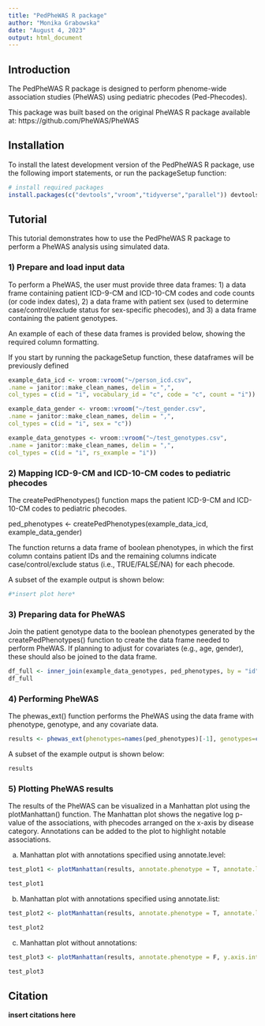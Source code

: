 ---
title: "PedPheWAS R package"
author: "Monika Grabowska"
date: "August 4, 2023"
output: html_document
---

## Introduction

The PedPheWAS R package is designed to perform phenome-wide association studies (PheWAS) using pediatric phecodes (Ped-Phecodes).

 This package was built based on the original PheWAS R package available at: https://github.com/PheWAS/PheWAS 
 
## Installation
To install the latest development version of the PedPheWAS R package, use the following import statements, or run the packageSetup function: 

```{r setup}
# install required packages 
install.packages(c("devtools","vroom","tidyverse","parallel")) devtools::install_github("xx /PedPheWAS")

```

## Tutorial 

This tutorial demonstrates how to use the PedPheWAS R package to perform a PheWAS analysis using simulated data.

### 1) Prepare and load input data


To perform a PheWAS, the user must provide three data frames: 1) a data frame containing patient ICD-9-CM and ICD-10-CM codes and code counts (or code index dates), 2) a data frame with patient sex (used to determine case/control/exclude status for sex-specific phecodes), and 3) a data frame containing the patient genotypes. 

An example of each of these data frames is provided below, showing the required column formatting.  

If you start by running the packageSetup function, these dataframes will be previously defined

```{r step1}
example_data_icd <- vroom::vroom("~/person_icd.csv",
.name = janitor::make_clean_names, delim = ",",
col_types = c(id = "i", vocabulary_id = "c", code = "c", count = "i"))

example_data_gender <- vroom::vroom("~/test_gender.csv",
.name = janitor::make_clean_names, delim = ",",
col_types = c(id = "i", sex = "c"))

example_data_genotypes <- vroom::vroom("~/test_genotypes.csv",
.name = janitor::make_clean_names, delim = ",",
col_types = c(id = "i", rs_example = "i"))

```

### 2) Mapping ICD-9-CM and ICD-10-CM codes to pediatric phecodes

The createPedPhenotypes() function maps the patient ICD-9-CM and ICD-10-CM codes to pediatric phecodes.

ped_phenotypes <- createPedPhenotypes(example_data_icd, example_data_gender)

The function returns a data frame of boolean phenotypes, in which the first column contains patient IDs and the remaining columns indicate case/control/exclude status (i.e., TRUE/FALSE/NA) for each phecode. 



A subset of the example output is shown below: 


```{r step2}
#*insert plot here*
```

### 3) Preparing data for PheWAS 

Join the patient genotype data to the boolean phenotypes generated by the createPedPhenotypes() function to create the data frame needed to perform PheWAS. If planning to adjust for covariates (e.g., age, gender), these should also be joined to the data frame.   

```{r step3}
df_full <- inner_join(example_data_genotypes, ped_phenotypes, by = "id")
df_full
```

### 4) Performing PheWAS 

The phewas_ext() function performs the PheWAS using the data frame with phenotype, genotype, and any covariate data. 

```{r step4a}
results <- phewas_ext(phenotypes=names(ped_phenotypes)[-1], genotypes=colnames(example_data_genotypes)[2], df_full)
```
A subset of the example output is shown below: 
```{r step4b}
results
```

### 5) Plotting PheWAS results

The results of the PheWAS can be visualized in a Manhattan plot using the plotManhattan() function. The Manhattan plot shows the negative log p-value of the associations, with phecodes arranged on the x-axis by disease category. Annotations can be added to the plot to highlight notable associations. 

a) Manhattan plot with annotations specified using annotate.level:

```{r step5a}
test_plot1 <- plotManhattan(results, annotate.phenotype = T, annotate.level = 0.005, y.axis.interval = 1)

test_plot1


```

b) Manhattan plot with annotations specified using annotate.list: 

```{r step5b}
test_plot2 <- plotManhattan(results, annotate.phenotype = T, annotate.list = c("622"), y.axis.interval = 1)

test_plot2


```

c) Manhattan plot without annotations: 
```{r step5c}

test_plot3 <- plotManhattan(results, annotate.phenotype = F, y.axis.interval = 1)

test_plot3


```


## Citation

**insert citations here**

